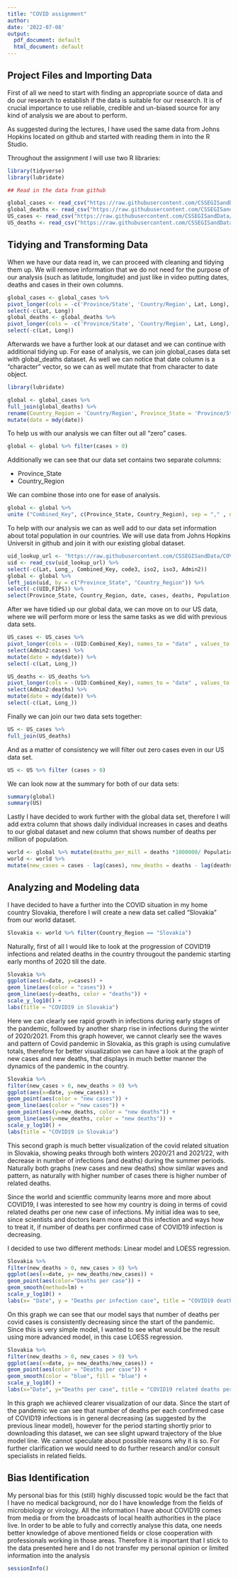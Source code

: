 ```yaml
---
title: "COVID assignment"
author:
date: '2022-07-08'
output:
  pdf_document: default
  html_document: default
---
```

## Project Files and Importing Data

First of all we need to start with finding an appropriate source of data and do our research to establish if the data is suitable for our research. It is of crucial importance to use reliable, credible and un-biased source for any kind of analysis we are about to perform.

As suggested during the lectures, I have used the same data from Johns Hopkins located on github and started with reading them in into the R Studio.

Throughout the assignment I will use two R libraries:

```r
library(tidyverse)
library(lubridate)
```

```r
## Read in the data from github

global_cases <- read_csv("https://raw.githubusercontent.com/CSSEGISandData/COVID-19/master/csse_covid_19_data/csse_covid_19_time_series/time_series_covid19_confirmed_global.csv")
global_deaths <- read_csv("https://raw.githubusercontent.com/CSSEGISandData/COVID-19/master/csse_covid_19_data/csse_covid_19_time_series/time_series_covid19_deaths_global.csv")
US_cases <- read_csv("https://raw.githubusercontent.com/CSSEGISandData/COVID-19/master/csse_covid_19_data/csse_covid_19_time_series/time_series_covid19_confirmed_US.csv")
US_deaths <- read_csv("https://raw.githubusercontent.com/CSSEGISandData/COVID-19/master/csse_covid_19_data/csse_covid_19_time_series/time_series_covid19_deaths_US.csv")


```

## Tidying and Transforming Data

When we have our data read in, we can proceed with cleaning and tidying them up. We will remove information that we do not need for the purpose of our analysis (such as latitude, longitude) and just like in video putting dates, deaths and cases in their own columns.
``` r
global_cases <- global_cases %>%
pivot_longer(cols = -c('Province/State', 'Country/Region', Lat, Long), names_to = "date", values_to = "cases") %>%
select(-c(Lat, Long))
global_deaths <- global_deaths %>%
pivot_longer(cols = -c('Province/State', 'Country/Region', Lat, Long), names_to = "date", values_to = "deaths") %>%
select(-c(Lat, Long))
```

Afterwards we have a further look at our dataset and we can continue with additional tidying up. For ease of analysis, we can join global_cases data set with global_deaths dataset. As well we can notice that date column is a "character" vector, so we can as well mutate that from character to date object.

``` r
library(lubridate)
```
```r
global <- global_cases %>%
full_join(global_deaths) %>%
rename(Country_Region = 'Country/Region', Province_State = 'Province/State') %>%
mutate(date = mdy(date))
```

To help us with our analysis we can filter out all "zero" cases.
``` r
global <- global %>% filter(cases > 0)
```

Additionally we can see that our data set contains two separate columns:

- Province_State
- Country_Region

We can combine those into one for ease of analysis.

```r
global <- global %>%
unite ("Combined_Key", c(Province_State, Country_Region), sep = "," , na.rm = TRUE, remove = FALSE)
```

To help with our analysis we can as well add to our data set information about total population in our countries. We will use data from Johns Hopkins Universit in github and join it with our existing global dataset.

```r
uid_lookup_url <- "https://raw.githubusercontent.com/CSSEGISandData/COVID-19/master/csse_covid_19_data/UID_ISO_FIPS_LookUp_Table.csv"
uid <- read_csv(uid_lookup_url) %>%
select(-c(Lat, Long_, Combined_Key, code3, iso2, iso3, Admin2))
global <- global %>%
left_join(uid, by = c("Province_State", "Country_Region")) %>%
select(-c(UID,FIPS)) %>%
select(Province_State, Country_Region, date, cases, deaths, Population, Combined_Key)
```

After we have tidied up our global data, we can move on to our US data, where we will perform more or less the same tasks as we did with previous data sets.

```r
US_cases <- US_cases %>%
pivot_longer(cols = -(UID:Combined_Key), names_to = "date" , values_to = "cases") %>%
select(Admin2:cases) %>%
mutate(date = mdy(date)) %>%
select(-c(Lat, Long_))
```
```r
US_deaths <- US_deaths %>%
pivot_longer(cols = -(UID:Combined_Key), names_to = "date" , values_to = "deaths") %>%
select(Admin2:deaths) %>%
mutate(date = mdy(date)) %>%
select(-c(Lat, Long_))
```

Finally we can join our two data sets together:
```r
US <- US_cases %>%
full_join(US_deaths)
```

And as a matter of consistency we will filter out zero cases even in our US data set.

```r
US <- US %>% filter (cases > 0)
```

We can look now at the summary for both of our data sets:

```r
summary(global)
summary(US)
```



Lastly I have decided to work further with the global data set, therefore I will add extra column that shows daily individual increases in cases and deaths to our global dataset and new column that shows number of deaths per million of population.

```r
world <- global %>% mutate(deaths_per_mill = deaths *1000000/ Population)
world <- world %>%
mutate(new_cases = cases - lag(cases), new_deaths = deaths - lag(deaths))
```

## Analyzing and Modeling data

I have decided to have a further into the COVID situation in my home country Slovakia, therefore I will create a new data set called "Slovakia" from our world dataset.

```r
Slovakia <- world %>% filter(Country_Region == "Slovakia")
```

Naturally, first of all I would like to look at the progression of COVID19 infections and related deaths in the country througout the pandemic starting early months of 2020 till the date.

```r
Slovakia %>%
ggplot(aes(x=date, y=cases)) +
geom_line(aes(color = "cases")) +
geom_line(aes(y=deaths, color = "deaths")) +
scale_y_log10() +
labs(title = "COVID19 in Slovakia")
```

Here we can clearly see rapid growth in infections during early stages of the pandemic, followed by another sharp rise in infections during the winter of 2020/2021. From this graph however, we cannot clearly see the waves and pattern of Covid pandemic in Slovakia, as this graph is using cumulative totals, therefore for better visualization we can have a look at the graph of new cases and new deaths, that displays in much better manner the dynamics of the pandemic in the country.

```r
Slovakia %>%
filter(new_cases > 0, new_deaths > 0) %>%
ggplot(aes(x=date, y=new_cases)) +
geom_point(aes(color = "new cases")) +
geom_line(aes(color = "new cases")) +
geom_point(aes(y=new_deaths, color = "new deaths")) +
geom_line(aes(y=new_deaths, color = "new deaths")) +
scale_y_log10() +
labs(title = "COVID19 in Slovakia")
```

This second graph is much better visualization of the covid related situation in Slovakia, showing peaks through both winters 2020/21 and 2021/22, with decrease in number of infections (and deaths) during the summer periods. Naturally both graphs (new cases and new deaths) show similar waves and pattern, as naturally with higher number of cases there is higher number of related deaths.

Since the world and scientfic community learns more and more about COVID19, I was interested to see how my country is doing in terms of covid related deaths per one new case of infections.
My initial idea was to see, since scientists and doctors learn more about this infection and ways how to treat it, if number of deaths per confirmed case of COVID19 infection is decreasing.

I decided to use two different methods: Linear model and LOESS regression.
```r
Slovakia %>%
filter(new_deaths > 0, new_cases > 0) %>%
ggplot(aes(x=date, y= new_deaths/new_cases)) +
geom_point(aes(color="Deaths per case")) +
geom_smooth(method=lm) +
scale_y_log10() +
labs(x= "Date", y = "Deaths per infection case", title = "COVID19 deaths per confirmed infection case with Linear Model")
```

On this graph we can see that our model says that number of deaths per covid cases is consistently decreasing since the start of the pandemic. Since this is very simple model, I wanted to see what would be the result using more advanced model, in this case LOESS regression.

```r
Slovakia %>%
filter(new_deaths > 0, new_cases > 0) %>%
ggplot(aes(x=date, y= new_deaths/new_cases)) +
geom_point(aes(color = "Deaths per case")) +
geom_smooth(color = "blue", fill = "blue") +
scale_y_log10() +
labs(x="Date", y="Deaths per case", title = "COVID19 related deaths per confirmed infection case with LOESS regression")
```

In this graph we achieved clearer visualization of our data. Since the start of the pandemic we can see that number of deaths per each confirmed case of COVID19 infections is in general decreasing (as suggested by the previous linear model), however for the period starting shortly prior to downloading this dataset, we can see slight upward trajectory of the blue model line. 
We cannot speculate about possible reasons why it is so. For further clarification we would need to do further research and/or consult specialists in related fields.

## Bias Identification

My personal bias for this (still) highly discussed topic would be the fact that I have no medical background, nor do I have knowledge from the fields of microbiology or virology. All the information I have about COVID19 comes from media or from the broadcasts of local health authorities in the place live. In order to be able to fully and correctly analyse this data, one needs better knowledge of above mentioned fields or close cooperation with professionals working in those areas.
Therefore it is important that I stick to the data presented here and I do not transfer my personal opinion or limited information into the analysis

```r
sessionInfo()
```